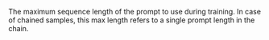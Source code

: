 The maximum sequence length of the prompt to use during training. In case of chained samples, this max length refers to a single prompt length in the chain.